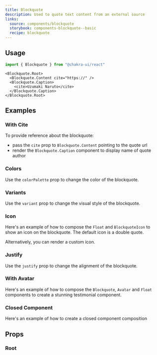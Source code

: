 ```yaml
---
title: Blockquote
description: Used to quote text content from an external source
links:
  source: components/blockquote
  storybook: components-blockquote--basic
  recipe: blockquote
---
```


<ExampleTabs name="blockquote-basic" />

## Usage

```jsx
import { Blockquote } from "@chakra-ui/react"
```

```tsx
<Blockquote.Root>
  <Blockquote.Content cite="https://" />
  <Blockquote.Caption>
    <cite>Uzumaki Naruto</cite>
  </Blockquote.Caption>
</Blockquote.Root>
```

## Examples

### With Cite

To provide reference about the blockquote:

- pass the `cite` prop to `Blockquote.Content` pointing to the quote url
- render the `Blockquote.Caption` component to display name of quote author

<ExampleTabs name="blockquote-with-cite" />

### Colors

Use the `colorPalette` prop to change the color of the blockquote.

<ExampleTabs name="blockquote-with-colors" />

### Variants

Use the `variant` prop to change the visual style of the blockquote.

<ExampleTabs name="blockquote-with-variants" />

### Icon

Here's an example of how to compose the `Float` and `BlockquoteIcon` to show an
icon on the blockquote. The default icon is a double quote.

<ExampleTabs name="blockquote-with-icon" />

Alternatively, you can render a custom icon.

<ExampleTabs name="blockquote-with-custom-icon" />

### Justify

Use the `justify` prop to change the alignment of the blockquote.

<ExampleTabs name="blockquote-with-justify" />

### With Avatar

Here's an example of how to compose the `Blockquote`, `Avatar` and `Float`
components to create a stunning testimonial component.

<ExampleTabs name="blockquote-with-avatar" />

### Closed Component

Here's an example of how to create a closed component composition

<ExampleCode name="blockquote-closed-component" />

## Props

### Root

<PropTable component="Blockquote" part="Root" />
